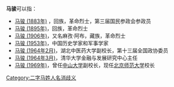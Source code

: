 '''马骏'''可以指：
* [[马骏_(1883年)|马骏 (1883年)]]<!--或1881、1882年-->，回族，革命烈士，第三届国民参政会参政员
* [[马骏_(1895年)|马骏 (1895年)]]，回族，革命烈士
* [[马骏_(1906年)|马骏 (1906年)]]，又名麻孜·阿布，藏族，革命烈士
* [[马骏_(1953年)|马骏 (1953年)]]，中国历史学家和军事学家
* [[马骏_(1964年2月)|马骏 (1964年2月)]]，湖北中医药大学副校长，第十三届全国政协委员
* [[马骏_(1964年3月)|马骏 (1964年3月)]]，清华大学金融与发展研究中心主任<!--中华全国归国华侨联合会第十届委员会常务委员应为此人，但是否有来源确认？-->
* [[马骏_(1969年)|马骏 (1969年)]]，曾任[[中山大学|中山大学]]副校长，现任[[北京师范大学|北京师范大学]]校长
{{disambig}}

[[Category:二字马姓人名消歧义|Category:二字马姓人名消歧义]]